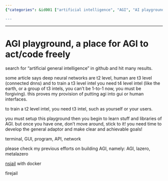 ```yaml
---
{"categories": &id001 ["artificial intelligence", "AGI", "AI playground", "interfaces", "terminal", "GUI", "API"], "category": "AI development", "date": "2022-10-16 14:30:53", "description": "This article delves into the topic of artificial general intelligence (AGI) and proposes establishing an AI model training playground. It stresses the significance of utilizing diverse interfaces, such as terminal, GUI, API, and network, for effective AGI development. The author shares their background in AGI research, including projects like AGI, lazero, metalazero, NSJail with Docker, and Firejail.", "tags": *id001, "title": "AGI playground, a place for AGI to act/code freely"}

---
```


------

# AGI playground, a place for AGI to act/code freely

search for "artificial general intelligence" in github and hit many results.

some article says deep neural networks are t2 level, human are t3 level (connected dnns) and to train a t3 level intel you need t4 level intel (like the earth, or a group of t3 intels, you can't be 1-to-1 now, you must be forgiving). this proves my provision of putting agi into gui or human interfaces.

to train a t2 level intel, you need t3 intel, such as yourself or your users.

you must setup this playground then you begin to learn stuff and libraries of AGI. but once you have one, don't move around, stick to it! you need time to develop the general adaptor and make clear and achievable goals!

terminal, GUI, program, API, network

please check my previous efforts on building AGI, namely: AGI, lazero, metalazero

[nsjail](https://nsjail.dev/) with docker

firejail

